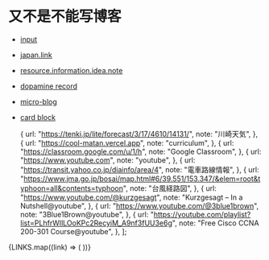 # 又不是不能写博客

- [input](./input)
- [japan.link](./japan.link)
- [resource.information.idea.note](./resource.information.idea.note)
- [dopamine record](./dopamine-record)
- [micro-blog](./micro-blog)
- [card block](./card-block)


  {
    url: "https://tenki.jp/lite/forecast/3/17/4610/14131/",
    note: "川崎天気",
  },
  {
    url: "https://cool-matan.vercel.app",
    note: "curriculum",
  },
  {
    url: "https://classroom.google.com/u/1/h",
    note: "Google Classroom",
  },
  {
    url: "https://www.youtube.com",
    note: "youtube",
  },
  {
    url: "https://transit.yahoo.co.jp/diainfo/area/4",
    note: "電車路線情報",
  },
  {
    url: "https://www.jma.go.jp/bosai/map.html#6/39.551/153.347/&elem=root&typhoon=all&contents=typhoon",
    note: "台風経路図",
  },
  {
    url: "https://www.youtube.com/@kurzgesagt",
    note: "Kurzgesagt – In a Nutshell@youtube",
  },
  {
    url: "https://www.youtube.com/@3blue1brown",
    note: "3Blue1Brown@youtube",
  },
  {
    url: "https://youtube.com/playlist?list=PLhfrWIlLOoKPc2RecyiM_A9nf3fUU3e6g",
    note: "Free Cisco CCNA 200-301 Course@youtube",
  },
];

<div className="grid grid-cols-3 gap-4">
  {LINKS.map((link) => (
    <OGCard key={link.url} className="mb-2" url={link.url} note={link.note} />
  ))}
</div>


<div className="grid place-content-center">
  <RichImage
    caption="我有一个博客，名字叫“又不是不能写博客”，你帮我生成一张头图"
    className="w-full md:w-80"
    src="images/2024-02-28-19-01-02.png"
  />
</div>
